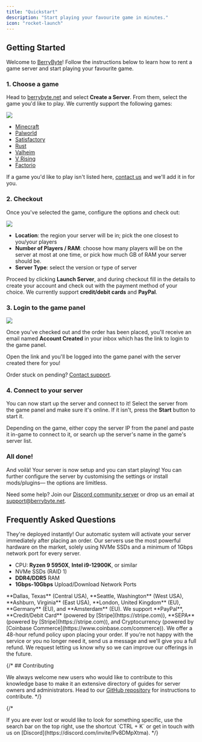 ---
title: "Quickstart"
description: "Start playing your favourite game in minutes."
icon: "rocket-launch"
---

## Getting Started

Welcome to [BerryByte](https://berrybyte.net/about)! Follow the instructions below to learn how to rent a game server and start playing your favourite game.

### 1. Choose a game

Head to [berrybyte.net](https://berrybyte.net) and select **Create a Server**. From them, select the game you'd like to play. We currently support the following games:

<Frame>
  <img src="/images/site-games.png" />
</Frame>

- [Minecraft](https://berrybyte.net/minecraft-server-hosting)
- [Palworld](https://berrybyte.net/palworld-server-hosting)
- [Satisfactory](https://berrybyte.net/satisfactory-server-hosting)
- [Rust](https://berrybyte.net/rust-server-hosting)
- [Valheim](https://berrybyte.net/valheim-server-hosting)
- [V Rising](https://berrybyte.net/vrising-server-hosting)
- [Factorio](https://berrybyte.net/factorio-server-hosting)

If a game you'd like to play isn't listed here, [contact us](https://berrybyte.net/contact) and we'll add it in for you.

### 2. Checkout

Once you've selected the game, configure the options and check out:

<Frame>
  <img src="/images/site-palworld-options.png" />
</Frame>

- **Location**: the region your server will be in; pick the one closest to you/your players
- **Number of Players / RAM**: choose how many players will be on the server at most at one time, or pick how much GB of RAM your server should be.
- **Server Type**: select the version or type of server

Proceed by clicking **Launch Server**, and during checkout fill in the details to create your account and check out with the payment method of your choice. We currently support **credit/debit cards** and **PayPal**.

### 3. Login to the game panel

<Frame>
  <img src="/images/panel-server-list.png" />
</Frame>

Once you've checked out and the order has been placed, you'll receive an email named **Account Created** in your inbox which has the link to login to the game panel.

Open the link and you'll be logged into the game panel with the server created there for you!

Order stuck on pending? [Contact support](https://berrybyte.net/contact).

### 4. Connect to your server

You can now start up the server and connect to it! Select the server from the game panel and make sure it's online. If it isn't, press the **Start** button to start it.

Depending on the game, either copy the server IP from the panel and paste it in-game to connect to it, or search up the server's name in the game's server list.

### All done!
And voilà! Your server is now setup and you can start playing! You can further configure the server by customising the settings or install mods/plugins— the options are limitless. 

Need some help? Join our [Discord community server](https://discord.com/invite/Pv8DMpXtma) or drop us an email at support@berrybyte.net.

## Frequently Asked Questions

<AccordionGroup>

<Accordion title="How long does setup take?">
They're deployed instantly! Our automatic system will activate your server immediately after placing an order.
</Accordion>

<Accordion title="What hardware do you use?">
Our servers use the most powerful hardware on the market, solely using NVMe SSDs and a minimum of 1Gbps network port for every server.

- CPU: **Ryzen 9 5950X**, **Intel i9-12900K**, or similar
- NVMe SSDs (RAID 1)
- **DDR4/DDR5** RAM
- **1Gbps-10Gbps** Upload/Download Network Ports
</Accordion>

<Accordion title="What locations do you offer?">
**Dallas, Texas** (Central USA), **Seattle, Washington** (West USA), **Ashburn, Virginia** (East USA), **London, United Kingdom** (EU), **Germany** (EU), and **Amsterdam** (EU).
</Accordion>

<Accordion title="What payment methods do you accept?">
We support **PayPal**, **Credit/Debit Card** (powered by [Stripe](https://stripe.com)), **SEPA** (powered by [Stripe](https://stripe.com)), and Cryptocurrency (powered by [Coinbase Commerce](https://www.coinbase.com/commerce)).
</Accordion>

<Accordion title="What's your refund policy?">
We offer a 48-hour refund policy upon placing your order. If you're not happy with the service or you no longer need it, send us a message and we'll give you a full refund. We request letting us know why so we can improve our offerings in the future.
</Accordion>

</AccordionGroup>

{/* ## Contributing

We always welcome new users who would like to contribute to this knowledge base
to make it an extensive directory of guides for server owners and
administrators. Head to our [GitHub repository](https://github.com/berrybyte-net/docs#contributing)
for instructions to contribute. */}

{/* <br />

<Tip>
  If you are ever lost or would like to look for something specific, use the
  search bar on the top right, use the shortcut `CTRL + K` or get in touch with us on
  [Discord](https://discord.com/invite/Pv8DMpXtma).
</Tip> */}
